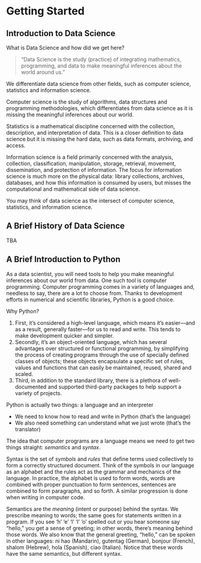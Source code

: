# Getting Started {-}

## Introduction to Data Science
What is Data Science and how did we get here?

> "Data Science is the study (practice) of integrating mathematics, programming, and data to make meaningful inferences about the world around us."

We differentiate data science from other fields, such as computer science, statistics and information science.

Computer science is the study of algorithms, data structures and programming methodologies, which differentiates from data science as it is missing the meaningful inferences about our world.

Statistics is a mathematical discipline concerned with the collection, description, and interpretation of data.
This is a closer definition to data science but it is missing the hard data, such as data formats, archiving, and access.

Information science is a field primarily concerned with the analysis, collection, classification, manipulation, storage, retrieval, movement, dissemination, and protection of information.
The focus for information science is much more on the physical data: library collections, archives, databases, and how this information is consumed by users, but misses the computational and mathematical side of data science.

You may think of data science as the intersect of computer science, statistics, and information science.

## A Brief History of Data Science
TBA

## A Brief Introduction to Python
As a data scientist, you will need tools to help you make meaningful inferences about our world from data.
One such tool is computer programming.
Computer programming comes in a variety of languages and, needless to say, there are a lot to choose from.
Thanks to development efforts in numerical and scientific libraries, Python is a good choice.

Why Python?

1. First, it's considered a high-level language, which means it's easier---and as a result, generally faster---for us to read and write.
    This tends to make development quicker and simpler.
2. Secondly, it's an object-oriented language, which has several advantages over structured or functional programming, by simplifying the process of creating programs through the use of specially defined classes of objects; these objects encapsulate a specific set of rules, values and functions that can easily be maintained, reused, shared and scaled.
3. Third, in addition to the standard library, there is a plethora of well-documented and supported third-party packages to help support a variety of projects.

Python is actually two things: a language and an interpreter

* We need to know how to read and write in Python (that's the language)
* We also need something can understand what we just wrote (that's the translator)

The idea that computer programs are a language means we need to get two things straight: *semantics* and *syntax*.

Syntax is the set of *symbols* and *rules* that define terms used collectively to form a correctly structured document.
Think of the symbols in our language as an alphabet and the rules act as the grammar and mechanics of the language.
In practice, the alphabet is used to form words, words are combined with proper punctuation to form sentences, sentences are combined to form paragraphs, and so forth.
A similar progression is done when writing in computer code.

Semantics are the *meaning* (intent or purpose) behind the syntax.
We prescribe meaning to words; the same goes for statements written in a program.
If you see 'h' 'e' 'l' 'l' 'o' spelled out or you hear someone say "hello," you get a sense of greeting; in other words, there's meaning behind those words.
We also know that the general greeting, "hello," can be spoken in other languages: ni hao (Mandarin), gutentag (German), bonjour (French), shalom (Hebrew), hola (Spanish), ciao (Italian).
Notice that these words have the same semantics, but different syntax.
